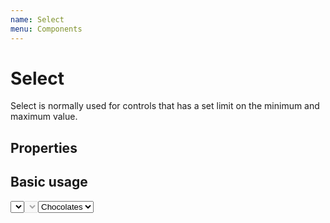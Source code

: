 ```yaml
---
name: Select
menu: Components
---
```



# Select

Select is normally used for controls that has a set limit on the minimum and maximum value.

## Properties

<Props of={Select} />

## Basic usage
<Playground>
  <ThemeProvider>
    <Select value="Chocolates" />
    <Select value="Chocolates" disabled />
    <Select value="chocolates" style={{ width: 300 }}>
      <Option value="chocolates">Chocolates</Option>
      <Option value="tea">Tea</Option>
      <Option value="coffee">Coffee</Option>
    </Select>
  </ThemeProvider>
</Playground>
